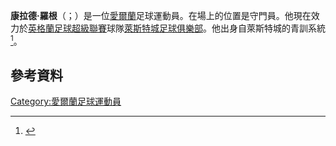 '''康拉德·羅根'''（{{lang-en|Conrad Logan}}；{{bd|1986年|4月18日}}）是一位[[愛爾蘭|愛爾蘭]]足球運動員。在場上的位置是守門員。他現在效力於[[英格蘭足球超級聯賽|英格蘭足球超級聯賽]]球隊[[萊斯特城足球俱樂部|萊斯特城足球俱樂部]]。他出身自萊斯特城的青訓系統<ref name=sbase>{{cite web|url=http://www.soccerbase.com/players_details.sd?playerid=38734|title=Conrad Logan|work=Soccerbase|publisher=[[Racing_Post|Racing Post]]|accessdate=26 May 2008|archive-url=https://web.archive.org/web/20100924020932/http://www.soccerbase.com/players_details.sd?playerid=38734|archive-date=2010-09-24|dead-url=yes}}</ref>。
==參考資料==
{{Reflist}}

{{DEFAULTSORT: Logan, Conrad}}
[[Category:愛爾蘭足球運動員|Category:愛爾蘭足球運動員]]